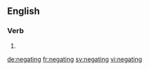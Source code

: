 ==English==

===Verb===
{{head|en|present participle}}

# {{present participle of|negate|lang=en}}

[[de:negating]]
[[fr:negating]]
[[sv:negating]]
[[vi:negating]]